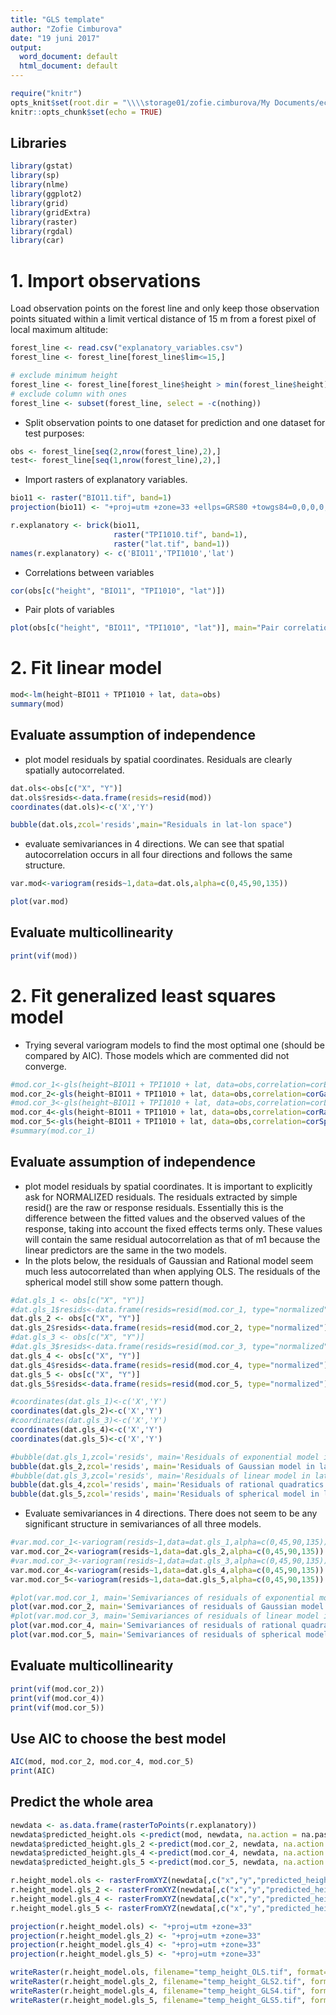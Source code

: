```yaml
---
title: "GLS template"
author: "Zofie Cimburova"
date: "19 juni 2017"
output:
  word_document: default
  html_document: default
---
```


```r
require("knitr")
opts_knit$set(root.dir = "\\\\storage01/zofie.cimburova/My Documents/ecofunc/DATA/sample")
knitr::opts_chunk$set(echo = TRUE)
```

## Libraries
```r
library(gstat)
library(sp)
library(nlme)  
library(ggplot2)
library(grid)
library(gridExtra)
library(raster)
library(rgdal)  
library(car)
```

# 1. Import observations

Load observation points on the forest line and only keep those observation points situated within a limit vertical distance of 15 m from a forest pixel of local maximum altitude:
```r
forest_line <- read.csv("explanatory_variables.csv")
forest_line <- forest_line[forest_line$lim<=15,]
```

```r
# exclude minimum height
forest_line <- forest_line[forest_line$height > min(forest_line$height),]
# exclude column with ones
forest_line <- subset(forest_line, select = -c(nothing))
```

- Split observation points to one dataset for prediction and one dataset for test purposes:
```r
obs <- forest_line[seq(2,nrow(forest_line),2),]
test<- forest_line[seq(1,nrow(forest_line),2),]
```


- Import rasters of explanatory variables.

```r
bio11 <- raster("BIO11.tif", band=1)
projection(bio11) <- "+proj=utm +zone=33 +ellps=GRS80 +towgs84=0,0,0,0,0,0,0 +units=m +no_defs"

r.explanatory <- brick(bio11,
                       raster("TPI1010.tif", band=1),
                       raster("lat.tif", band=1))
names(r.explanatory) <- c('BIO11','TPI1010','lat')
```

- Correlations between variables
```r
cor(obs[c("height", "BIO11", "TPI1010", "lat")])
```

- Pair plots of variables
```r
plot(obs[c("height", "BIO11", "TPI1010", "lat")], main="Pair correlations of variables")
```



# 2. Fit linear model
```r
mod<-lm(height~BIO11 + TPI1010 + lat, data=obs)
summary(mod)
```

## Evaluate assumption of independence
- plot model residuals by spatial coordinates. Residuals are clearly spatially autocorrelated.
```r
dat.ols<-obs[c("X", "Y")]
dat.ols$resids<-data.frame(resids=resid(mod))
coordinates(dat.ols)<-c('X','Y')
```
```r
bubble(dat.ols,zcol='resids',main="Residuals in lat-lon space")
```

- evaluate semivariances in 4 directions. We can see that spatial autocorrelation occurs in all four directions and follows the same structure.
```r
var.mod<-variogram(resids~1,data=dat.ols,alpha=c(0,45,90,135))
```
```r
plot(var.mod)
```

## Evaluate multicollinearity
```r
print(vif(mod))
```

# 2. Fit generalized least squares model
- Trying several variogram models to find the most optimal one (should be compared by AIC). Those models which are commented did not converge.

```r
#mod.cor_1<-gls(height~BIO11 + TPI1010 + lat, data=obs,correlation=corExp(form=~X + Y,nugget=TRUE))
mod.cor_2<-gls(height~BIO11 + TPI1010 + lat, data=obs,correlation=corGaus(form=~X + Y,nugget=TRUE))
#mod.cor_3<-gls(height~BIO11 + TPI1010 + lat, data=obs,correlation=corLin(form=~X + Y,nugget=TRUE))
mod.cor_4<-gls(height~BIO11 + TPI1010 + lat, data=obs,correlation=corRatio(form=~X + Y,nugget=TRUE))
mod.cor_5<-gls(height~BIO11 + TPI1010 + lat, data=obs,correlation=corSpher(form=~X + Y,nugget=TRUE))
#summary(mod.cor_1)
```

## Evaluate assumption of independence
- plot model residuals by spatial coordinates. It is important to explicitly ask for NORMALIZED residuals. The residuals extracted by simple resid() are the raw or response residuals. Essentially this is the difference between the fitted values and the observed values of the response, taking into account the fixed effects terms only. These values will contain the same residual autocorrelation as that of m1 because the linear predictors are the same in the two models.
-	In the plots below, the residuals of Gaussian and Rational model seem much less autocorrelated than when applying OLS. The residuals of the spherical model still show some pattern though.

```r
#dat.gls_1 <- obs[c("X", "Y")]
#dat.gls_1$resids<-data.frame(resids=resid(mod.cor_1, type="normalized"))
dat.gls_2 <- obs[c("X", "Y")]
dat.gls_2$resids<-data.frame(resids=resid(mod.cor_2, type="normalized"))
#dat.gls_3 <- obs[c("X", "Y")]
#dat.gls_3$resids<-data.frame(resids=resid(mod.cor_3, type="normalized"))
dat.gls_4 <- obs[c("X", "Y")]
dat.gls_4$resids<-data.frame(resids=resid(mod.cor_4, type="normalized"))
dat.gls_5 <- obs[c("X", "Y")]
dat.gls_5$resids<-data.frame(resids=resid(mod.cor_5, type="normalized"))

#coordinates(dat.gls_1)<-c('X','Y')
coordinates(dat.gls_2)<-c('X','Y')
#coordinates(dat.gls_3)<-c('X','Y')
coordinates(dat.gls_4)<-c('X','Y')
coordinates(dat.gls_5)<-c('X','Y')
```

```r

#bubble(dat.gls_1,zcol='resids', main='Residuals of exponential model in lat-lon space')
bubble(dat.gls_2,zcol='resids', main='Residuals of Gaussian model in lat-lon space')
#bubble(dat.gls_3,zcol='resids', main='Residuals of linear model in lat-lon space')
bubble(dat.gls_4,zcol='resids', main='Residuals of rational quadratics model in lat-lon space')
bubble(dat.gls_5,zcol='resids', main='Residuals of spherical model in lat-lon space')
```

- Evaluate semivariances in 4 directions. There does not seem to be any significant structure in semivariances of all three models.
```r
#var.mod.cor_1<-variogram(resids~1,data=dat.gls_1,alpha=c(0,45,90,135))
var.mod.cor_2<-variogram(resids~1,data=dat.gls_2,alpha=c(0,45,90,135))
#var.mod.cor_3<-variogram(resids~1,data=dat.gls_3,alpha=c(0,45,90,135))
var.mod.cor_4<-variogram(resids~1,data=dat.gls_4,alpha=c(0,45,90,135))
var.mod.cor_5<-variogram(resids~1,data=dat.gls_5,alpha=c(0,45,90,135))
```
```r
#plot(var.mod.cor_1, main='Semivariances of residuals of exponential model in four directions')
plot(var.mod.cor_2, main='Semivariances of residuals of Gaussian model in four directions')
#plot(var.mod.cor_3, main='Semivariances of residuals of linear model in four directions')
plot(var.mod.cor_4, main='Semivariances of residuals of rational quadratics model in four directions')
plot(var.mod.cor_5, main='Semivariances of residuals of spherical model in four directions')
```

## Evaluate multicollinearity
```r
print(vif(mod.cor_2))
print(vif(mod.cor_4))
print(vif(mod.cor_5))
```

## Use AIC to choose the best model
```r
AIC(mod, mod.cor_2, mod.cor_4, mod.cor_5)
print(AIC)
```

## Predict the whole area
```r
newdata <- as.data.frame(rasterToPoints(r.explanatory))
newdata$predicted_height.ols <-predict(mod, newdata, na.action = na.pass)
newdata$predicted_height.gls_2 <-predict(mod.cor_2, newdata, na.action = na.pass)
newdata$predicted_height.gls_4 <-predict(mod.cor_4, newdata, na.action = na.pass)
newdata$predicted_height.gls_5 <-predict(mod.cor_5, newdata, na.action = na.pass)

r.height_model.ols <- rasterFromXYZ(newdata[,c("x","y","predicted_height.ols")])
r.height_model.gls_2 <- rasterFromXYZ(newdata[,c("x","y","predicted_height.gls_2")])
r.height_model.gls_4 <- rasterFromXYZ(newdata[,c("x","y","predicted_height.gls_4")])
r.height_model.gls_5 <- rasterFromXYZ(newdata[,c("x","y","predicted_height.gls_5")])

projection(r.height_model.ols) <- "+proj=utm +zone=33"
projection(r.height_model.gls_2) <- "+proj=utm +zone=33"
projection(r.height_model.gls_4) <- "+proj=utm +zone=33"
projection(r.height_model.gls_5) <- "+proj=utm +zone=33"

writeRaster(r.height_model.ols, filename="temp_height_OLS.tif", format="GTiff", overwrite=TRUE)
writeRaster(r.height_model.gls_2, filename="temp_height_GLS2.tif", format="GTiff", overwrite=TRUE)
writeRaster(r.height_model.gls_4, filename="temp_height_GLS4.tif", format="GTiff", overwrite=TRUE)
writeRaster(r.height_model.gls_5, filename="temp_height_GLS5.tif", format="GTiff", overwrite=TRUE)
```


